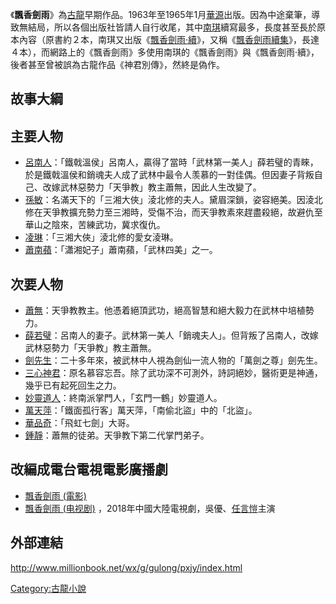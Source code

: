 《'''飄香劍雨'''》為[[古龍|古龍]]早期作品。1963年至1965年1月[[華源|華源]]出版。因為中途棄筆，導致無結局，所以各個出版社皆請人自行收尾，其中[[南琪|南琪]]續寫最多，長度甚至長於原本內容（原書約２本，南琪又出版《[[飄香劍雨‧續|飄香劍雨‧續]]》，又稱《[[飄香劍雨續集|飄香劍雨續集]]》，長達４本），而網路上的《飄香劍雨》多使用南琪的《飄香劍雨》與《飄香劍雨‧續》，後者甚至曾被誤為古龍作品《神君別傳》，然終是偽作。

==故事大綱==


==主要人物==

*[[呂南人|呂南人]]：「鐵戟溫侯」呂南人，贏得了當時「武林第一美人」薛若璧的青睞，於是鐵戟溫侯和銷魂夫人成了武林中最令人羡慕的一對佳偶。但因妻子背叛自己、改嫁武林惡勢力「天爭教」教主蕭無，因此人生改變了。
*[[孫敏|孫敏]]：名滿天下的「三湘大俠」淩北修的夫人。黛眉深鎖，姿容絕美。因淩北修在天爭教擴充勢力至三湘時，受傷不治，而天爭教素來趕盡殺絕，故避仇至華山之陰來，苦練武功，冀求復仇。
*[[凌琳|凌琳]]：「三湘大俠」淩北修的愛女淩琳。
*[[蕭南蘋|蕭南蘋]]：「瀟湘妃子」蕭南蘋，「武林四美」之一。

==次要人物==
*[[蕭無|蕭無]]：天爭教教主。他憑着絕頂武功，絕高智慧和絕大毅力在武林中培植勢力。
*[[薛若璧|薛若璧]]：呂南人的妻子。武林第一美人「銷魂夫人」。但背叛了呂南人，改嫁武林惡勢力「天爭教」教主蕭無。
*[[劍先生|劍先生]]：二十多年來，被武林中人視為劍仙一流人物的「萬劍之尊」劍先生。
*[[三心神君|三心神君]]：原名慕容忘吾。除了武功深不可測外，詩詞絕妙，醫術更是神通，幾乎已有起死回生之力。
*[[妙靈道人|妙靈道人]]：終南派掌門人，「玄門一鶴」妙靈道人。
*[[萬天萍|萬天萍]]：「鐵面孤行客」萬天萍，「南偷北盜」中的「北盜」。
*[[華品奇|華品奇]]：「飛虹七劍」大哥。
*[[鍾靜|鍾靜]]：蕭無的徒弟。天爭教下第二代掌門弟子。

==改編成電台電視電影廣播劇==
* [[飄香劍雨_(電影)|飄香劍雨 (電影)]]
* [[飄香劍雨_(电视剧)|飄香劍雨 (电视剧)]] ，2018年中國大陸電視劇，吳優、[[任言愷|任言愷]]主演

==外部連結==
http://www.millionbook.net/wx/g/gulong/pxjy/index.html {{Wayback|url=http://www.millionbook.net/wx/g/gulong/pxjy/index.html |date=20200128232013 }}
{{古龍作品}}

[[Category:古龍小說|Category:古龍小說]]